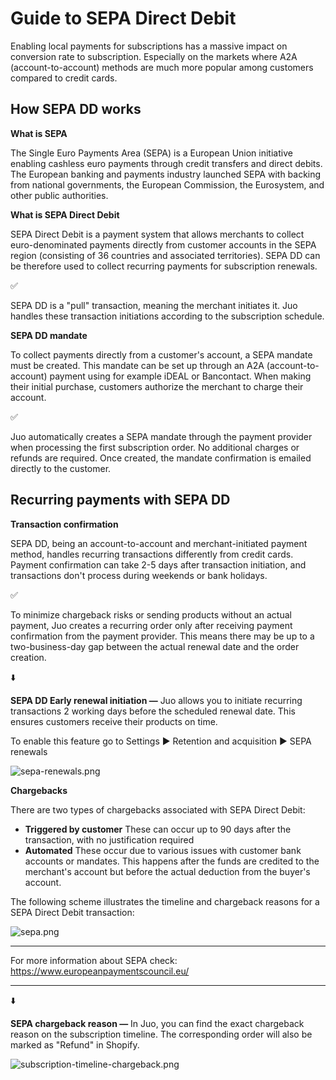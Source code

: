 # Guide to SEPA Direct Debit

Enabling local payments for subscriptions has a massive impact on conversion rate to subscription. Especially on the markets where A2A (account-to-account) methods are much more popular among customers compared to credit cards.

## How SEPA DD works

**What is SEPA**

The Single Euro Payments Area (SEPA) is a European Union initiative enabling cashless euro payments through credit transfers and direct debits. The European banking and payments industry launched SEPA with backing from national governments, the European Commission, the Eurosystem, and other public authorities.

**What is SEPA Direct Debit**

SEPA Direct Debit is a payment system that allows merchants to collect euro-denominated payments directly from customer accounts in the SEPA region (consisting of 36 countries and associated territories). SEPA DD can be therefore used to collect recurring payments for subscription renewals.

<aside>
✅

SEPA DD is a "pull" transaction, meaning the merchant initiates it. Juo handles these transaction initiations according to the subscription schedule.

</aside>

**SEPA DD mandate**

To collect payments directly from a customer's account, a SEPA mandate must be created. This mandate can be set up through an A2A (account-to-account) payment using for example iDEAL or Bancontact. When making their initial purchase, customers authorize the merchant to charge their account.

<aside>
✅

Juo automatically creates a SEPA mandate through the payment provider when processing the first subscription order. No additional charges or refunds are required. Once created, the mandate confirmation is emailed directly to the customer.

</aside>

## Recurring payments with SEPA DD

**Transaction confirmation**

SEPA DD, being an account-to-account and merchant-initiated payment method, handles recurring transactions differently from credit cards. Payment confirmation can take 2-5 days after transaction initiation, and transactions don't process during weekends or bank holidays.

<aside>
✅

To minimize chargeback risks or sending products without an actual payment, Juo creates a recurring order only after receiving payment confirmation from the payment provider. This means there may be up to a two-business-day gap between the actual renewal date and the order creation. 

</aside>

<aside>
⬇️

**SEPA DD Early renewal initiation —** Juo allows you to initiate recurring transactions 2 working days before the scheduled renewal date. This ensures customers receive their products on time.

To enable this feature go to Settings ▶️ Retention and acquisition ▶️ SEPA renewals

</aside>

![sepa-renewals.png](https://prod-files-secure.s3.us-west-2.amazonaws.com/f98958ef-b7c2-45f3-a7d0-ef07c1b939b7/d673b4aa-b033-4b01-b268-68eb12bd58d5/sepa-renewals.png)

**Chargebacks**

There are two types of chargebacks associated with SEPA Direct Debit:

- **Triggered by customer**
These can occur up to 90 days after the transaction, with no justification required
- **Automated**
These occur due to various issues with customer bank accounts or mandates. This happens after the funds are credited to the merchant's account but before the actual deduction from the buyer's account.

The following scheme illustrates the timeline and chargeback reasons for a SEPA Direct Debit transaction:

![sepa.png](https://prod-files-secure.s3.us-west-2.amazonaws.com/f98958ef-b7c2-45f3-a7d0-ef07c1b939b7/c2fb6646-bf38-4241-b529-92b5b39fff8e/sepa.png)

---

For more information about SEPA check:
https://www.europeanpaymentscouncil.eu/

---

<aside>
⬇️

**SEPA chargeback reason —** In Juo, you can find the exact chargeback reason on the subscription timeline. The corresponding order will also be marked as "Refund" in Shopify.

</aside>

![subscription-timeline-chargeback.png](https://prod-files-secure.s3.us-west-2.amazonaws.com/f98958ef-b7c2-45f3-a7d0-ef07c1b939b7/9db8c2d9-9252-456b-9d50-0eaad9bf5c4e/subscription-timeline-chargeback.png)